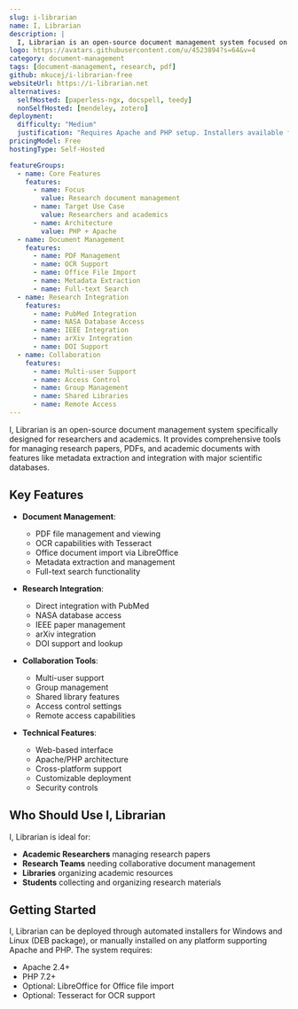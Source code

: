 ```yaml
---
slug: i-librarian
name: I, Librarian
description: |
  I, Librarian is an open-source document management system focused on research and academic papers, featuring PDF management, metadata extraction, and integration with academic databases like PubMed, NASA, IEEE, and arXiv.
logo: https://avatars.githubusercontent.com/u/4523894?s=64&v=4
category: document-management
tags: [document-management, research, pdf]
github: mkucej/i-librarian-free
websiteUrl: https://i-librarian.net
alternatives:
  selfHosted: [paperless-ngx, docspell, teedy]
  nonSelfHosted: [mendeley, zotero]
deployment:
  difficulty: "Medium"
  justification: "Requires Apache and PHP setup. Installers available for Windows and Linux but manual configuration may be needed."
pricingModel: Free
hostingType: Self-Hosted

featureGroups:
  - name: Core Features
    features:
      - name: Focus
        value: Research document management
      - name: Target Use Case
        value: Researchers and academics
      - name: Architecture
        value: PHP + Apache
  - name: Document Management
    features:
      - name: PDF Management
      - name: OCR Support
      - name: Office File Import
      - name: Metadata Extraction
      - name: Full-text Search
  - name: Research Integration
    features:
      - name: PubMed Integration
      - name: NASA Database Access
      - name: IEEE Integration
      - name: arXiv Integration
      - name: DOI Support
  - name: Collaboration
    features:
      - name: Multi-user Support
      - name: Access Control
      - name: Group Management
      - name: Shared Libraries
      - name: Remote Access
---
```


I, Librarian is an open-source document management system specifically designed for researchers and academics. It provides comprehensive tools for managing research papers, PDFs, and academic documents with features like metadata extraction and integration with major scientific databases.

## Key Features

- **Document Management**:

  - PDF file management and viewing
  - OCR capabilities with Tesseract
  - Office document import via LibreOffice
  - Metadata extraction and management
  - Full-text search functionality

- **Research Integration**:

  - Direct integration with PubMed
  - NASA database access
  - IEEE paper management
  - arXiv integration
  - DOI support and lookup

- **Collaboration Tools**:

  - Multi-user support
  - Group management
  - Shared library features
  - Access control settings
  - Remote access capabilities

- **Technical Features**:
  - Web-based interface
  - Apache/PHP architecture
  - Cross-platform support
  - Customizable deployment
  - Security controls

## Who Should Use I, Librarian

I, Librarian is ideal for:

- **Academic Researchers** managing research papers
- **Research Teams** needing collaborative document management
- **Libraries** organizing academic resources
- **Students** collecting and organizing research materials

## Getting Started

I, Librarian can be deployed through automated installers for Windows and Linux (DEB package), or manually installed on any platform supporting Apache and PHP. The system requires:

- Apache 2.4+
- PHP 7.2+
- Optional: LibreOffice for Office file import
- Optional: Tesseract for OCR support
